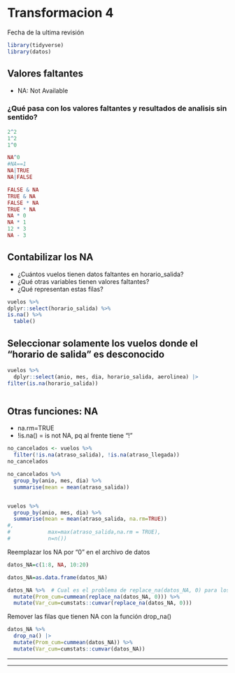 # Transformacion 4

Fecha de la ultima revisión

```r
library(tidyverse)
library(datos)
```


## Valores faltantes 

- NA: Not Available


### ¿Qué pasa con los valores faltantes y resultados de analisis sin sentido?

```r

2^2
1^2
1^0

NA^0
#NA==1
NA|TRUE
NA|FALSE

FALSE & NA
TRUE & NA
FALSE * NA
TRUE * NA
NA * 0  
NA * 1
12 * 3
NA - 3
```




## Contabilizar los NA

-   ¿Cuántos vuelos tienen datos faltantes en horario_salida?
-   ¿Qué otras variables tienen valores faltantes?
-   ¿Qué representan estas filas?

```r
vuelos %>%
dplyr::select(horario_salida) %>%
is.na() %>% 
  table()


```


## Seleccionar solamente los vuelos donde el "horario de salida" es desconocido

```r
vuelos %>% 
  dplyr::select(anio, mes, dia, horario_salida, aerolinea) |> 
filter(is.na(horario_salida))



```


## Otras funciones: NA

-   na.rm=TRUE
-   !is.na() = is not NA, pq al frente tiene "!"

```r
no_cancelados <- vuelos %>% 
  filter(!is.na(atraso_salida), !is.na(atraso_llegada))
no_cancelados

no_cancelados %>% 
  group_by(anio, mes, dia) %>% 
  summarise(mean = mean(atraso_salida))


vuelos %>% 
  group_by(anio, mes, dia) %>% 
  summarise(mean = mean(atraso_salida, na.rm=TRUE))
#,
#            max=max(atraso_salida,na.rm = TRUE),
#            n=n())
```


Reemplazar los NA por "0" en el archivo de datos


```r


datos_NA=c(1:8, NA, 10:20)

datos_NA=as.data.frame(datos_NA)

datos_NA %>%  # Cual es el problema de replace_na(datos_NA, 0) para los analisis?
  mutate(Prom_cum=cummean(replace_na(datos_NA, 0))) %>% 
  mutate(Var_cum=cumstats::cumvar(replace_na(datos_NA, 0)))

```


Remover las filas que tienen NA con la función drop_na()



```r
datos_NA %>% 
  drop_na() |> 
  mutate(Prom_cum=cummean(datos_NA)) %>% 
  mutate(Var_cum=cumstats::cumvar(datos_NA))

```






------------------------------------------------------------------------

****